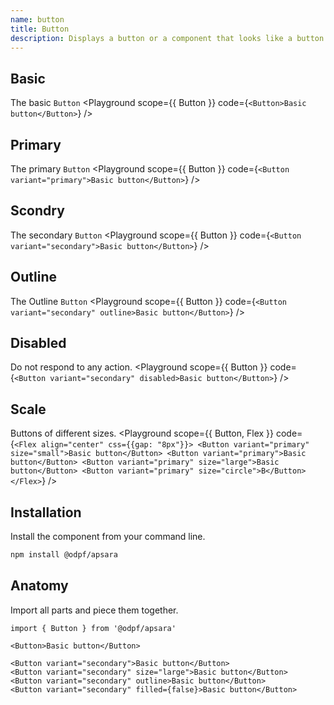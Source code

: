 ```yaml
---
name: button
title: Button
description: Displays a button or a component that looks like a button.
---
```


## Basic
The basic `Button`
<Playground scope={{ Button }} code={`<Button>Basic button</Button>`} />

## Primary
The primary `Button`
<Playground scope={{ Button }} code={`<Button variant="primary">Basic button</Button>`} />

## Scondry
The secondary `Button`
<Playground scope={{ Button }} code={`<Button variant="secondary">Basic button</Button>`} />

## Outline
The Outline `Button`
<Playground scope={{ Button }} code={`<Button variant="secondary" outline>Basic button</Button>`} />

## Disabled

Do not respond to any action.
<Playground scope={{ Button }} code={`<Button variant="secondary" disabled>Basic button</Button>`} />

## Scale
Buttons of different sizes.
<Playground scope={{ Button, Flex }} code={`
  <Flex align="center" css={{gap: "8px"}}>
    <Button variant="primary" size="small">Basic button</Button>
    <Button variant="primary">Basic button</Button>
    <Button variant="primary" size="large">Basic button</Button>
    <Button variant="primary" size="circle">B</Button>
  </Flex>
`} />


## Installation

Install the component from your command line.

```bash
npm install @odpf/apsara
```


## Anatomy
Import all parts and piece them together.

```tsx outline=true
import { Button } from '@odpf/apsara'

<Button>Basic button</Button>

<Button variant="secondary">Basic button</Button>
<Button variant="secondary" size="large">Basic button</Button>
<Button variant="secondary" outline>Basic button</Button>
<Button variant="secondary" filled={false}>Basic button</Button>
```
